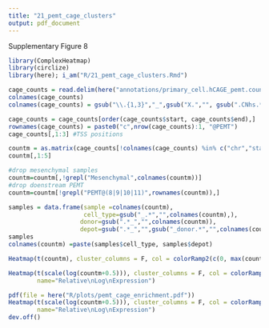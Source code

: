 ```yaml
---
title: "21_pemt_cage_clusters"
output: pdf_document
---
```


Supplementary Figure 8

```r
library(ComplexHeatmap)
library(circlize)
library(here); i_am("R/21_pemt_cage_clusters.Rmd")
```


```r
cage_counts = read.delim(here("annotations/primary_cell.hCAGE_pemt.counts.tsv"), quote = "\'")
colnames(cage_counts)
colnames(cage_counts) = gsub("\\.{1,3}","_",gsub("X.","", gsub(".CNhs.*.hg38.nobarcode.bam","", colnames(cage_counts))))

cage_counts = cage_counts[order(cage_counts$start, cage_counts$end),]
rownames(cage_counts) = paste0("c",nrow(cage_counts):1, "@PEMT")
cage_counts[,1:3] #TSS positions
```


```r
countm = as.matrix(cage_counts[!colnames(cage_counts) %in% c("chr","start","end")])
countm[,1:5]

#drop mesenchymal samples
countm=countm[,!grepl("Mesenchymal",colnames(countm))]
#drop doenstream PEMT
countm=countm[!grepl("PEMT@(8|9|10|11)",rownames(countm)),]

```

```r
samples = data.frame(sample =colnames(countm),
                     cell_type=gsub("_.*","",colnames(countm),),
                    donor=gsub(".*_","",colnames(countm)),
                    depot=gsub(".*_","",gsub("_donor.*","",colnames(countm))))
samples
colnames(countm) =paste(samples$cell_type, samples$depot)
```

```r
Heatmap(t(countm), cluster_columns = F, col = colorRamp2(c(0, max(countm)), c("white", "red")), name="counts")

Heatmap(t(scale(log(countm+0.5))), cluster_columns = F, col = colorRamp2(c(-2,0,2), c("blue","white", "red")),
        name="Relative\nLog\nExpression")

pdf(file = here("R/plots/pemt_cage_enrichment.pdf"))
Heatmap(t(scale(log(countm+0.5))), cluster_columns = F, col = colorRamp2(c(-2,0,2), c("blue","white", "red")),
        name="Relative\nLog\nExpression")
dev.off()
```

